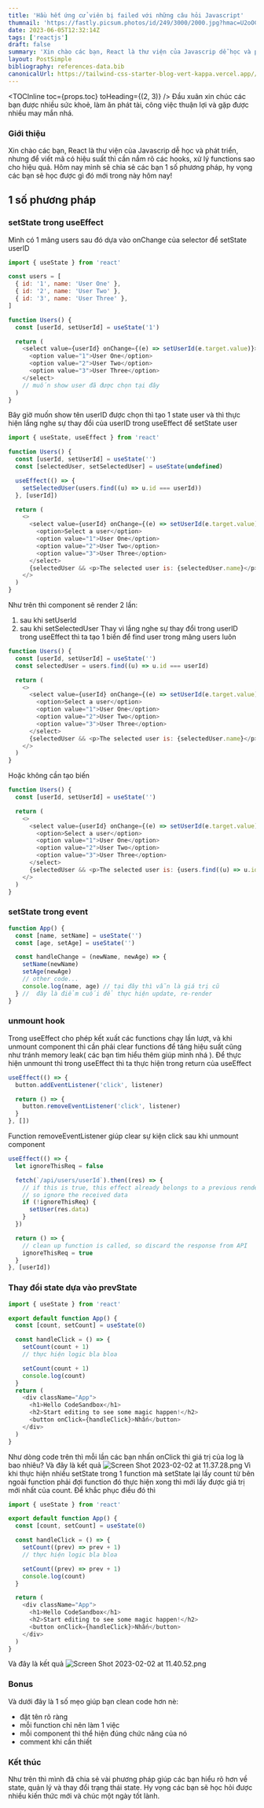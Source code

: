 ```yaml
---
title: 'Hầu hết ứng cử viên bị failed với những câu hỏi Javascript'
thumnail: 'https://fastly.picsum.photos/id/249/3000/2000.jpg?hmac=U2oOCXdXUwt6ftKMC4icF6eS8dGDUZJM_0-qi0JEqjk'
date: 2023-06-05T12:32:14Z
tags: ['reactjs']
draft: false
summary: 'Xin chào các bạn, React là thư viện của Javascrip dễ học và phát triển, nhưng để viết mã có hiệu suất thì cần nắm rõ các hooks, xử lý functions sao cho hiệu quả. Hôm nay mình sẽ chia sẻ các bạn 1 số phương pháp, hy vọng các bạn sẽ học được gì đó mới trong này hôm nay!'
layout: PostSimple
bibliography: references-data.bib
canonicalUrl: https://tailwind-css-starter-blog-vert-kappa.vercel.app//blog/new-features-in-v1/
---
```


<TOCInline toc={props.toc} toHeading={(2, 3)} />
Đầu xuân xin chúc các bạn được nhiều sức khoẻ, làm ăn phát tài, công việc thuận lợi và gặp được nhiều
may mắn nhá.

### Giới thiệu

Xin chào các bạn, React là thư viện của Javascrip dễ học và phát triển, nhưng để viết mã có hiệu suất thì cần nắm rõ các hooks, xử lý functions sao cho hiệu quả. Hôm nay mình sẽ chia sẻ các bạn 1 số phương pháp, hy vọng các bạn sẽ học được gì đó mới trong này hôm nay!

## 1 số phương pháp

### setState trong useEffect

Mình có 1 mãng users sau đó dựa vào onChange của selector để setState userID

```javascript
import { useState } from 'react'

const users = [
  { id: '1', name: 'User One' },
  { id: '2', name: 'User Two' },
  { id: '3', name: 'User Three' },
]

function Users() {
  const [userId, setUserId] = useState('1')

  return (
    <select value={userId} onChange={(e) => setUserId(e.target.value)}>
      <option value="1">User One</option>
      <option value="2">User Two</option>
      <option value="3">User Three</option>
    </select>
    // muốn show user đã được chọn tại đây
  )
}
```

Bây giờ muốn show tên userID được chọn thì tạo 1 state user và thì thực hiện lắng nghe sự thay đổi của userID trong useEffect để setState user

```javascript
import { useState, useEffect } from 'react'

function Users() {
  const [userId, setUserId] = useState('')
  const [selectedUser, setSelectedUser] = useState(undefined)

  useEffect(() => {
    setSelectedUser(users.find((u) => u.id === userId))
  }, [userId])

  return (
    <>
      <select value={userId} onChange={(e) => setUserId(e.target.value)}>
        <option>Select a user</option>
        <option value="1">User One</option>
        <option value="2">User Two</option>
        <option value="3">User Three</option>
      </select>
      {selectedUser && <p>The selected user is: {selectedUser.name}</p>}
    </>
  )
}
```

Như trên thì component sẽ render 2 lần:

1.  sau khi setUserId
2.  sau khi setSelectedUser
    Thay vì lắng nghe sự thay đổi trong userID trong useEffect thì ta tạo 1 biến để find user trong mãng users luôn

```javascript
function Users() {
  const [userId, setUserId] = useState('')
  const selectedUser = users.find((u) => u.id === userId)

  return (
    <>
      <select value={userId} onChange={(e) => setUserId(e.target.value)}>
        <option>Select a user</option>
        <option value="1">User One</option>
        <option value="2">User Two</option>
        <option value="3">User Three</option>
      </select>
      {selectedUser && <p>The selected user is: {selectedUser.name}</p>}
    </>
  )
}
```

Hoặc không cần tạo biến

```javascript
function Users() {
  const [userId, setUserId] = useState('')

  return (
    <>
      <select value={userId} onChange={(e) => setUserId(e.target.value)}>
        <option>Select a user</option>
        <option value="1">User One</option>
        <option value="2">User Two</option>
        <option value="3">User Three</option>
      </select>
      {selectedUser && <p>The selected user is: {users.find((u) => u.id === userId)}</p>}
    </>
  )
}
```

### setState trong event

```javascript
function App() {
  const [name, setName] = useState('')
  const [age, setAge] = useState('')

  const handleChange = (newName, newAge) => {
    setName(newName)
    setAge(newAge)
    // other code...
    console.log(name, age) // tại đây thì vẫn là giá trị cũ
  } //  đây là điểm cuối để thực hiện update, re-render
}
```

### unmount hook

Trong useEffect cho phép kết xuất các functions chạy lần lượt, và khi unmount component thì cần phải clear functions để tăng hiệu suất cũng như tránh memory leak( các bạn tìm hiểu thêm giúp mình nhá ). Để thực hiện unmount thì trong useEffect thì ta thực hiện trong return của useEffect

```javascript
useEffect(() => {
  button.addEventListener('click', listener)

  return () => {
    button.removeEventListener('click', listener)
  }
}, [])
```

Function removeEventListener giúp clear sự kiện click sau khi unmount component

```javascript
useEffect(() => {
  let ignoreThisReq = false

  fetch(`/api/users/userId`).then((res) => {
    // if this is true, this effect already belongs to a previous render
    // so ignore the received data
    if (!ignoreThisReq) {
      setUser(res.data)
    }
  })

  return () => {
    // clean up function is called, so discard the response from API
    ignoreThisReq = true
  }
}, [userId])
```

### Thay đổi state dựa vào prevState

```javascript
import { useState } from 'react'

export default function App() {
  const [count, setCount] = useState(0)

  const handleClick = () => {
    setCount(count + 1)
    // thực hiện logic bla bloa

    setCount(count + 1)
    console.log(count)
  }
  return (
    <div className="App">
      <h1>Hello CodeSandbox</h1>
      <h2>Start editing to see some magic happen!</h2>
      <button onClick={handleClick}>Nhấn</button>
    </div>
  )
}
```

Như dòng code trên thì mỗi lần các bạn nhấn onClick thì giá trị của log là bao nhiêu?
Và đây là kết quả
![Screen Shot 2023-02-02 at 11.37.28.png](https://images.viblo.asia/d5691c11-053e-48e6-80e6-44857721f53b.png)
Vì khi thực hiện nhiều setState trong 1 function mà setState lại lấy count từ bên ngoài function phải đợi function đó thực hiện xong thì mới lấy được giá trị mới nhất của count. Để khắc phục điều đó thì

```javascript
import { useState } from 'react'

export default function App() {
  const [count, setCount] = useState(0)

  const handleClick = () => {
    setCount((prev) => prev + 1)
    // thực hiện logic bla bloa

    setCount((prev) => prev + 1)
    console.log(count)
  }

  return (
    <div className="App">
      <h1>Hello CodeSandbox</h1>
      <h2>Start editing to see some magic happen!</h2>
      <button onClick={handleClick}>Nhấn</button>
    </div>
  )
}
```

Và đây là kết quả
![Screen Shot 2023-02-02 at 11.40.52.png](https://images.viblo.asia/51f149c3-8f40-4764-b68d-117da327a1b3.png)

### Bonus

Và dưới đây là 1 số mẹo giúp bạn clean code hơn nè:

- đặt tên rõ ràng
- mỗi function chỉ nên làm 1 việc
- mỗi component thì thể hiện đúng chức năng của nó
- comment khi cần thiết

### Kết thúc

Như trên thì mình đã chia sẻ vài phương pháp giúp các bạn hiểu rõ hơn về state, quản lý và thay đổi trạng thái state. Hy vọng các bạn sẽ học hỏi được nhiều kiến thức mới và chúc một ngày tốt lành.
